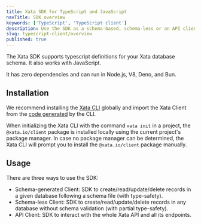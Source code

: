 ```yaml
---
title: Xata SDK for TypeScript and JavaScript
navTitle: SDK overview
keywords: ['TypeScript', 'TypeScript client']
description: Use the SDK as a schema-based, schema-less or an API client
slug: typescript-client/overview
published: true
---
```


The Xata SDK supports typescript definitions for your Xata database schema. It also works with JavaScript.

It has zero dependencies and can run in Node.js, V8, Deno, and Bun.

## Installation

We recommend installing the [Xata CLI](/docs/getting-started/cli) globally and import the Xata Client from the [code generated](/docs/getting-started/cli#codegen) by the CLI.

When initializing the Xata CLI with the command `xata init` in a project, the `@xata.io/client` package is installed locally using the current project's package manager. In case no package manager can be determined, the Xata CLI will prompt you to install the `@xata.io/client` package manually.

## Usage

There are three ways to use the SDK:

- Schema-generated Client: SDK to create/read/update/delete records in a given database following a schema file (with type-safety).
- Schema-less Client: SDK to create/read/update/delete records in any database without schema validation (with partial type-safety).
- API Client: SDK to interact with the whole Xata API and all its endpoints.
